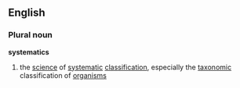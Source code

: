 ==English==
===Plural noun===
'''systematics'''
# the [[science]] of [[systematic]] [[classification]], especially the [[taxonomic]] classification of [[organism]]s